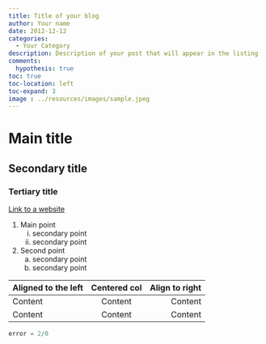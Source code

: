 ```yaml
---
title: Title of your blog
author: Your name
date: 2012-12-12
categories:
  - Your Category
description: Description of your post that will appear in the listing
comments:
  hypothesis: true
toc: true
toc-location: left
toc-expand: 3
image : ../resources/images/sample.jpeg
---
```

# Main title
## Secondary title
### Tertiary title

[Link to a website](https://www.google.com)

1.  Main point
    i.  secondary point
    i.  secondary point
1. Second point
    a.  secondary point
    a.  secondary point

| Aligned to the left | Centered col | Align to right |
|:--------------------|:------------:|---------------:|
| Content             |   Content    |        Content |
| Content             |   Content    |        Content |

```python
error = 2/0
```

